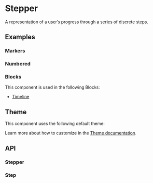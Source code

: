 
<Meta of={StepperStories} />

# Stepper
A representation of a user’s progress through a series of discrete steps.

## Examples
### Markers
<ToggleCanvas of={StepperStories.Markers} storybook="components-layout-stepper--markers" />

### Numbered
<ToggleCanvas of={StepperStories.Numbered} storybook="components-layout-stepper--numbered" />

### Blocks
This component is used in the following Blocks:

- [Timeline](/blocks/foundation/timeline)

## Theme
This component uses the following default theme:

<ThemeRender theme={stepperTheme} />

Learn more about how to customize in the [Theme documentation](/docs/theme/getting-started).

## API
### Stepper
<PropsTable name="Stepper" />

### Step
<PropsTable name="Step" />
